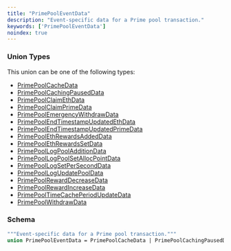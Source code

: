 ```yaml
---
title: "PrimePoolEventData"
description: "Event-specific data for a Prime pool transaction."
keywords: ['PrimePoolEventData']
noindex: true
---
```


### Union Types

This union can be one of the following types:

- [PrimePoolCacheData](/api-reference/types/primepoolcachedata)
- [PrimePoolCachingPausedData](/api-reference/types/primepoolcachingpauseddata)
- [PrimePoolClaimEthData](/api-reference/types/primepoolclaimethdata)
- [PrimePoolClaimPrimeData](/api-reference/types/primepoolclaimprimedata)
- [PrimePoolEmergencyWithdrawData](/api-reference/types/primepoolemergencywithdrawdata)
- [PrimePoolEndTimestampUpdatedEthData](/api-reference/types/primepoolendtimestampupdatedethdata)
- [PrimePoolEndTimestampUpdatedPrimeData](/api-reference/types/primepoolendtimestampupdatedprimedata)
- [PrimePoolEthRewardsAddedData](/api-reference/types/primepoolethrewardsaddeddata)
- [PrimePoolEthRewardsSetData](/api-reference/types/primepoolethrewardssetdata)
- [PrimePoolLogPoolAdditionData](/api-reference/types/primepoollogpooladditiondata)
- [PrimePoolLogPoolSetAllocPointData](/api-reference/types/primepoollogpoolsetallocpointdata)
- [PrimePoolLogSetPerSecondData](/api-reference/types/primepoollogsetperseconddata)
- [PrimePoolLogUpdatePoolData](/api-reference/types/primepoollogupdatepooldata)
- [PrimePoolRewardDecreaseData](/api-reference/types/primepoolrewarddecreasedata)
- [PrimePoolRewardIncreaseData](/api-reference/types/primepoolrewardincreasedata)
- [PrimePoolTimeCachePeriodUpdateData](/api-reference/types/primepooltimecacheperiodupdatedata)
- [PrimePoolWithdrawData](/api-reference/types/primepoolwithdrawdata)

### Schema


```graphql 
"""Event-specific data for a Prime pool transaction."""
union PrimePoolEventData = PrimePoolCacheData | PrimePoolCachingPausedData | PrimePoolClaimEthData | PrimePoolClaimPrimeData | PrimePoolEmergencyWithdrawData | PrimePoolEndTimestampUpdatedEthData | PrimePoolEndTimestampUpdatedPrimeData | PrimePoolEthRewardsAddedData | PrimePoolEthRewardsSetData | PrimePoolLogPoolAdditionData | PrimePoolLogPoolSetAllocPointData | PrimePoolLogSetPerSecondData | PrimePoolLogUpdatePoolData | PrimePoolRewardDecreaseData | PrimePoolRewardIncreaseData | PrimePoolTimeCachePeriodUpdateData | PrimePoolWithdrawData
```
